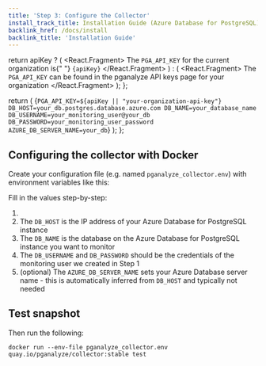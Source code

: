 ```yaml
---
title: 'Step 3: Configure the Collector'
install_track_title: Installation Guide (Azure Database for PostgreSQL)
backlink_href: /docs/install
backlink_title: 'Installation Guide'
---
```



  return apiKey ? (
    <React.Fragment>
      The <code>PGA_API_KEY</code> for the current organization is{" "}
      <code>{apiKey}</code>
    </React.Fragment>
  ) : (
    <React.Fragment>
      The <code>PGA_API_KEY</code> can be found in the pganalyze API keys page
      for your organization
    </React.Fragment>
  );
};

  return (
    <CodeBlock>
      {`PGA_API_KEY=${apiKey || "your-organization-api-key"}
DB_HOST=your_db.postgres.database.azure.com
DB_NAME=your_database_name
DB_USERNAME=your_monitoring_user@your_db
DB_PASSWORD=your_monitoring_user_password
AZURE_DB_SERVER_NAME=your_db`}
    </CodeBlock>
  );
};

## Configuring the collector with Docker

Create your configuration file (e.g. named `pganalyze_collector.env`) with environment variables like this:

<CollectorDotEnv apiKey={props.apiKey} />

Fill in the values step-by-step:

1. <APIKeyInstructions apiKey={props.apiKey} />
2. The `DB_HOST` is the IP address of your Azure Database for PostgreSQL instance
3. The `DB_NAME` is the database on the Azure Database for PostgreSQL instance you want to monitor
4. The `DB_USERNAME` and `DB_PASSWORD` should be the credentials of the monitoring user we created in Step 1
5. (optional) The `AZURE_DB_SERVER_NAME` sets your Azure Database server name - this is automatically inferred from `DB_HOST` and typically not needed

## Test snapshot

Then run the following:

```
docker run --env-file pganalyze_collector.env quay.io/pganalyze/collector:stable test
```

<PublicLastStepLogInsightsLink />